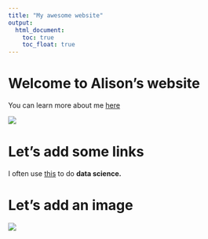 ```yaml
---
title: "My awesome website"
output: 
  html_document:
    toc: true
    toc_float: true
---
```


# Welcome to Alison's website
You can learn more about me [here](about.html)

![](https://media.giphy.com/media/drXGoW1iudhKw/giphy.gif)


# Let's add some links
I often use [this](https://www.google.com) to do **data science.**


# Let's add an image
![](Banana.jpg)

